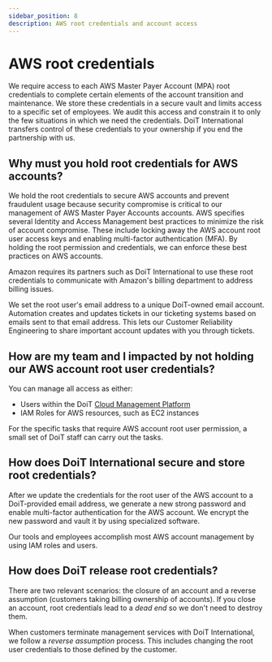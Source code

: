 ```yaml
---
sidebar_position: 8
description: AWS root credentials and account access
---
```


# AWS root credentials

We require access to each AWS Master Payer Account (MPA) root credentials to complete certain elements of the account transition and maintenance. We store these credentials in a secure vault and limits access to a specific set of employees. We audit this access and constrain it to only the few situations in which we need the credentials. DoiT International transfers control of these credentials to your ownership if you end the partnership with us.

## Why must you hold root credentials for AWS accounts?

We hold the root credentials to secure AWS accounts and prevent fraudulent usage because security compromise is critical to our management of AWS Master Payer Accounts accounts. AWS specifies several Identity and Access Management best practices to minimize the risk of account compromise. These include locking away the AWS account root user access keys and enabling multi-factor authentication (MFA). By holding the root permission and credentials, we can enforce these best practices on AWS accounts.

Amazon requires its partners such as DoiT International to use these root credentials to communicate with Amazon's billing department to address billing issues.

We set the root user's email address to a unique DoiT-owned email account. Automation creates and updates tickets in our ticketing systems based on emails sent to that email address. This lets our Customer Reliability Engineering to share important account updates with you through tickets.

## How are my team and I impacted by not holding our AWS account root user credentials?

You can manage all access as either:

- Users within the DoiT [Cloud Management Platform](https://app.doit-intl.com)
- IAM Roles for AWS resources, such as EC2 instances

For the specific tasks that require AWS account root user permission, a small set of DoiT staff can carry out the tasks.

## How does DoiT International secure and store root credentials?

After we update the credentials for the root user of the AWS account to a DoiT-provided email address, we generate a new strong password and enable multi-factor authentication for the AWS account. We encrypt the new password and vault it by using specialized software.

Our tools and employees accomplish most AWS account management by using IAM roles and users.

## How does DoiT release root credentials?

There are two relevant scenarios: the closure of an account and a reverse assumption (customers taking billing ownership of accounts). If you close an account, root credentials lead to a _dead end_ so we don't need to destroy them.

When customers terminate management services with DoiT International, we follow a _reverse assumption_ process. This includes changing the root user credentials to those defined by the customer.
